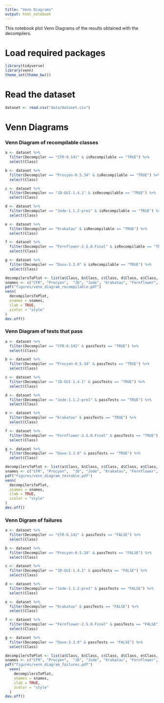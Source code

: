 ```yaml
---
title: "Venn Diagrams"
output: html_notebook
---
```


This notebook plot Venn Diagrams of the results obtained with the decompilers.

# Load required packages

```r
library(tidyverse)
library(venn)
theme_set(theme_bw())
```

# Read the dataset

```r
dataset <- read.csv("data/dataset.csv")
```

# Venn Diagrams

### Venn Diagram of recompilable classes

```r
a <- dataset %>% 
  filter(Decompiler == "CFR-0.141" & isRecompilable == "TRUE") %>% 
  select(Class)

b <- dataset %>% 
  filter(Decompiler == "Procyon-0.5.34" & isRecompilable == "TRUE") %>% 
  select(Class)

c <- dataset %>% 
  filter(Decompiler == "JD-GUI-1.4.1" & isRecompilable == "TRUE") %>% 
  select(Class)

d <- dataset %>% 
  filter(Decompiler == "Jode-1.1.2-pre1" & isRecompilable == "TRUE") %>% 
  select(Class)

e <- dataset %>% 
  filter(Decompiler == "Krakatau" & isRecompilable == "TRUE") %>% 
  select(Class)

f <- dataset %>% 
  filter(Decompiler == "Fernflower-2.5.0.Final" & isRecompilable == "TRUE") %>% 
  select(Class)

g <- dataset %>% 
  filter(Decompiler == "Dava-3.3.0" & isRecompilable == "TRUE") %>% 
  select(Class)

decompilersToPlot <- list(a$Class, b$Class, c$Class, d$Class, e$Class, f$Class, g$Class)
snames <- c("CFR", "Procyon",  "JD", "Jode", "Krakatau", "Fernflower", "Dava")
pdf("figures/venn_diagram_recompilable.pdf")
venn(
  decompilersToPlot,
  snames = snames,
  ilab = TRUE,
  zcolor = "style"
)
dev.off() 
```

### Venn Diagram of tests that pass

```r
a <- dataset %>% 
  filter(Decompiler == "CFR-0.141" & passTests == "TRUE") %>% 
  select(Class)

b <- dataset %>% 
  filter(Decompiler == "Procyon-0.5.34" & passTests == "TRUE") %>% 
  select(Class)

c <- dataset %>% 
  filter(Decompiler == "JD-GUI-1.4.1" & passTests == "TRUE") %>% 
  select(Class)

d <- dataset %>% 
  filter(Decompiler == "Jode-1.1.2-pre1" & passTests == "TRUE") %>% 
  select(Class)

e <- dataset %>% 
  filter(Decompiler == "Krakatau" & passTests == "TRUE") %>% 
  select(Class)

f <- dataset %>% 
  filter(Decompiler == "Fernflower-2.5.0.Final" & passTests == "TRUE") %>% 
  select(Class)

g <- dataset %>% 
  filter(Decompiler == "Dava-3.3.0" & passTests == "TRUE") %>% 
  select(Class)

decompilersToPlot <- list(a$Class, b$Class, c$Class, d$Class, e$Class, f$Class, g$Class)
snames <- c("CFR", "Procyon",  "JD", "Jode", "Krakatau", "Fernflower", "Dava")
pdf("figures/venn_diagram_testable.pdf")
venn(
  decompilersToPlot,
  snames = snames,
  ilab = TRUE,
  zcolor = "style"
)
dev.off() 
```

### Venn Digram of failures

```r
a <- dataset %>%
  filter(Decompiler == "CFR-0.141" & passTests == "FALSE") %>%
  select(Class)

b <- dataset %>%
  filter(Decompiler == "Procyon-0.5.34" & passTests == "FALSE") %>%
  select(Class)

c <- dataset %>%
  filter(Decompiler == "JD-GUI-1.4.1" & passTests == "FALSE") %>%
  select(Class)

d <- dataset %>%
  filter(Decompiler == "Jode-1.1.2-pre1" & passTests == "FALSE") %>%
  select(Class)

e <- dataset %>%
  filter(Decompiler == "Krakatau" & passTests == "FALSE") %>%
  select(Class)

f <- dataset %>%
  filter(Decompiler == "Fernflower-2.5.0.Final" & passTests == "FALSE") %>%
  select(Class)

g <- dataset %>%
  filter(Decompiler == "Dava-3.3.0" & passTests == "FALSE") %>%
  select(Class)

decompilersToPlot <- list(a$Class, b$Class, c$Class, d$Class, e$Class, f$Class, g$Class)
snames <- c("CFR", "Procyon",  "JD", "Jode", "Krakatau", "Fernflower", "Dava")
pdf("figures/venn_diagram_failures.pdf")
  venn(
    decompilersToPlot,
    snames = snames,
    ilab = TRUE,
    zcolor = "style"
  )
dev.off() 
```